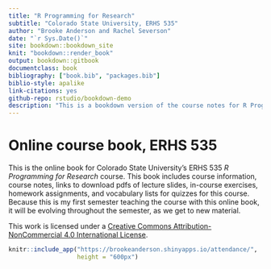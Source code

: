 ```yaml
--- 
title: "R Programming for Research"
subtitle: "Colorado State University, ERHS 535"
author: "Brooke Anderson and Rachel Severson"
date: "`r Sys.Date()`"
site: bookdown::bookdown_site
knit: "bookdown::render_book"
output: bookdown::gitbook
documentclass: book
bibliography: ["book.bib", "packages.bib"]
biblio-style: apalike
link-citations: yes
github-repo: rstudio/bookdown-demo
description: "This is a bookdown version of the course notes for R Programming for Research, Colorado State University, Fall 2016."
---
```


# Online course book, ERHS 535 {-}

This is the online book for Colorado State University's ERHS 535 *R Programming for Research* course. This book includes course information, course notes, links to download pdfs of lecture slides, in-course exercises, homework assignments, and vocabulary lists for quizzes for this course. Because this is my first semester teaching the course with this online book, it will be evolving throughout the semester, as we get to new material. 

This work is licensed under a [Creative Commons Attribution-NonCommercial 4.0 International License](https://creativecommons.org/licenses/by-nc/4.0/).

```r
knitr::include_app("https://brookeanderson.shinyapps.io/attendance/",
                   height = "600px")
```


